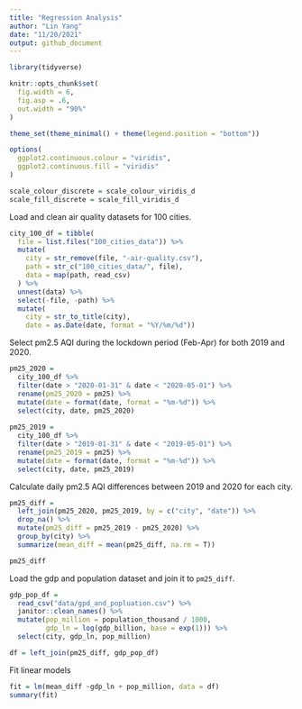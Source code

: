 ```yaml
---
title: "Regression Analysis"
author: "Lin Yang"
date: "11/20/2021"
output: github_document
---
```


```r
library(tidyverse)

knitr::opts_chunk$set(
  fig.width = 6,
  fig.asp = .6,
  out.width = "90%"
)

theme_set(theme_minimal() + theme(legend.position = "bottom"))

options(
  ggplot2.continuous.colour = "viridis",
  ggplot2.continuous.fill = "viridis"
)

scale_colour_discrete = scale_colour_viridis_d
scale_fill_discrete = scale_fill_viridis_d
```

Load and clean air quality datasets for 100 cities.
```r
city_100_df = tibble(
  file = list.files("100_cities_data")) %>% 
  mutate(
    city = str_remove(file, "-air-quality.csv"),
    path = str_c("100_cities_data/", file),
    data = map(path, read_csv)
  ) %>% 
  unnest(data) %>% 
  select(-file, -path) %>% 
  mutate(
    city = str_to_title(city),
    date = as.Date(date, format = "%Y/%m/%d"))
```

Select pm2.5 AQI during the lockdown period (Feb-Apr) for both 2019 and 2020.
```r
pm25_2020 = 
  city_100_df %>% 
  filter(date > "2020-01-31" & date < "2020-05-01") %>% 
  rename(pm25_2020 = pm25) %>% 
  mutate(date = format(date, format = "%m-%d")) %>% 
  select(city, date, pm25_2020)
  
pm25_2019 = 
  city_100_df %>% 
  filter(date > "2019-01-31" & date < "2019-05-01") %>% 
  rename(pm25_2019 = pm25) %>% 
  mutate(date = format(date, format = "%m-%d")) %>% 
  select(city, date, pm25_2019)

```

Calculate daily pm2.5 AQI differences between 2019 and 2020 for each city.

```r
pm25_diff = 
  left_join(pm25_2020, pm25_2019, by = c("city", "date")) %>% 
  drop_na() %>% 
  mutate(pm25_diff = pm25_2019 - pm25_2020) %>% 
  group_by(city) %>% 
  summarize(mean_diff = mean(pm25_diff, na.rm = T))

pm25_diff
```


Load the gdp and population dataset and join it to `pm25_diff`.

```r
gdp_pop_df = 
  read_csv("data/gpd_and_popluation.csv") %>% 
  janitor::clean_names() %>% 
  mutate(pop_million = population_thousand / 1000,
         gdp_ln = log(gdp_billion, base = exp(1))) %>% 
  select(city, gdp_ln, pop_million)

df = left_join(pm25_diff, gdp_pop_df) 
```



Fit linear models
```r
fit = lm(mean_diff ~gdp_ln + pop_million, data = df)
summary(fit)
```





